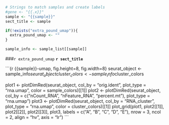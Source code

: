 ```r

# Strings to match samples and create labels
#gene <- "{{.x}}"
sample <- "{{sample}}"
sect_title <- sample

if(!exists("extra_pound_umap")){
  extra_pound_umap <- ""
}

sample_info <- sample_list[[sample]]

```

###`r extra_pound_umap` **`r sect_title`**

```{r {{sample}}-umap, fig.height=8, fig.width=8}
seurat_object <- sample_info$seurat_object
cluster_colors <- sample_info$cluster_colors

plot1 <- plotDimRed(seurat_object, col_by = "orig.ident",
           plot_type = "rna.umap", color = sample_colors)[[1]]
plot2 <- plotDimRed(seurat_object, col_by = c("nCount_RNA",
                                              "nFeature_RNA",
                                              "percent.mt"),
                    plot_type = "rna.umap")
plot3 <- plotDimRed(seurat_object, col_by = "RNA_cluster",
                    plot_type = "rna.umap",
                    color = cluster_colors)[[1]]
plot_grid(plot1, plot2[[1]], plot2[[2]], plot2[[3]], plot3,
          labels = c("A", "B", "C", "D", "E"),
          nrow = 3, ncol = 2,
          align = "hv", axis = "lr")
```